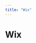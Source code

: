 ```yaml
---
title: "Wix"
---
```

<!-- WARNING: This file is auto-generated by generate_tool_docs.py. Do not edit manually. -->


# Wix
